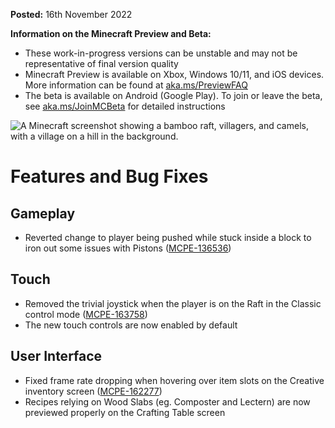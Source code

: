 **Posted:** 16th November 2022

**Information on the Minecraft Preview and Beta:** 

-   These work-in-progress versions can be unstable and may not be representative of final version quality
-   Minecraft Preview is available on Xbox, Windows 10/11, and iOS devices. More information can be found at [aka.ms/PreviewFAQ](http://aka.ms/PreviewFAQ)
-   The beta is available on Android (Google Play). To join or leave the beta, see [aka.ms/JoinMCBeta](https://aka.ms/JoinMCBeta) for detailed instructions

![A Minecraft screenshot showing a bamboo raft, villagers, and camels, with a village on a hill in the background.](https://feedback.minecraft.net/hc/article_attachments/10672838483469)

# **Features and Bug Fixes**

## **Gameplay**

-   Reverted change to player being pushed while stuck inside a block to iron out some issues with Pistons ([MCPE-136536](https://bugs.mojang.com/browse/MCPE-136536))

## **Touch**

-   Removed the trivial joystick when the player is on the Raft in the Classic control mode ([MCPE-163758](https://bugs.mojang.com/browse/MCPE-163758))
-   The new touch controls are now enabled by default

## **User Interface**

-   Fixed frame rate dropping when hovering over item slots on the Creative inventory screen ([MCPE-162277](https://bugs.mojang.com/browse/MCPE-162277))
-   Recipes relying on Wood Slabs (eg. Composter and Lectern) are now previewed properly on the Crafting Table screen
